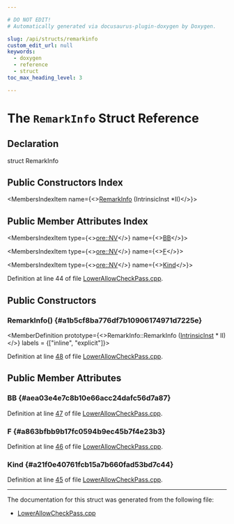 ```yaml
---

# DO NOT EDIT!
# Automatically generated via docusaurus-plugin-doxygen by Doxygen.

slug: /api/structs/remarkinfo
custom_edit_url: null
keywords:
  - doxygen
  - reference
  - struct
toc_max_heading_level: 3

---
```





# The `RemarkInfo` Struct Reference

<DoxygenPage pluginConfig={pluginConfig}>



## Declaration

<CodeBlock>struct RemarkInfo</CodeBlock>

## Public Constructors Index

<MembersIndex>

<MembersIndexItem
  name={<><a href="#a1b5cf8ba776df7b10906174971d7225e">RemarkInfo</a> (IntrinsicInst &#42;II)</>}>
</MembersIndexItem>

</MembersIndex>

## Public Member Attributes Index

<MembersIndex>

<MembersIndexItem
  type={<><a href="/docs/api/namespaces/llvm/ore/#a5ca06dfbc998afac005414d8e9b7c234">ore::NV</a></>}
  name={<><a href="#aea03e4e7c8b10e66acc24dafc56d7a87">BB</a></>}>
</MembersIndexItem>

<MembersIndexItem
  type={<><a href="/docs/api/namespaces/llvm/ore/#a5ca06dfbc998afac005414d8e9b7c234">ore::NV</a></>}
  name={<><a href="#a863bfbb9b17fc0594b9ec45b7f4e23b3">F</a></>}>
</MembersIndexItem>

<MembersIndexItem
  type={<><a href="/docs/api/namespaces/llvm/ore/#a5ca06dfbc998afac005414d8e9b7c234">ore::NV</a></>}
  name={<><a href="#a21f0e40761fcb15a7b660fad53bd7c44">Kind</a></>}>
</MembersIndexItem>

</MembersIndex>


Definition at line 44 of file <a href="/docs/api/files/lib/lib/transforms/lib/transforms/instrumentation/lowerallowcheckpass-cpp">LowerAllowCheckPass.cpp</a>.

<SectionDefinition>

## Public Constructors

### RemarkInfo() {#a1b5cf8ba776df7b10906174971d7225e}

<MemberDefinition
  prototype={<>RemarkInfo::RemarkInfo (<a href="/docs/api/classes/llvm/intrinsicinst">IntrinsicInst</a> &#42; II)</>}
  labels = {["inline", "explicit"]}>

Definition at line <a href="/docs/api/files/lib/lib/transforms/lib/transforms/instrumentation/lowerallowcheckpass-cpp/#l00048">48</a> of file <a href="/docs/api/files/lib/lib/transforms/lib/transforms/instrumentation/lowerallowcheckpass-cpp">LowerAllowCheckPass.cpp</a>.
</MemberDefinition>

</SectionDefinition>

<SectionDefinition>

## Public Member Attributes

### BB {#aea03e4e7c8b10e66acc24dafc56d7a87}

<MemberDefinition
  prototype="ore::NV RemarkInfo::BB">

Definition at line <a href="/docs/api/files/lib/lib/transforms/lib/transforms/instrumentation/lowerallowcheckpass-cpp/#l00047">47</a> of file <a href="/docs/api/files/lib/lib/transforms/lib/transforms/instrumentation/lowerallowcheckpass-cpp">LowerAllowCheckPass.cpp</a>.
</MemberDefinition>

### F {#a863bfbb9b17fc0594b9ec45b7f4e23b3}

<MemberDefinition
  prototype="ore::NV RemarkInfo::F">

Definition at line <a href="/docs/api/files/lib/lib/transforms/lib/transforms/instrumentation/lowerallowcheckpass-cpp/#l00046">46</a> of file <a href="/docs/api/files/lib/lib/transforms/lib/transforms/instrumentation/lowerallowcheckpass-cpp">LowerAllowCheckPass.cpp</a>.
</MemberDefinition>

### Kind {#a21f0e40761fcb15a7b660fad53bd7c44}

<MemberDefinition
  prototype="ore::NV RemarkInfo::Kind">

Definition at line <a href="/docs/api/files/lib/lib/transforms/lib/transforms/instrumentation/lowerallowcheckpass-cpp/#l00045">45</a> of file <a href="/docs/api/files/lib/lib/transforms/lib/transforms/instrumentation/lowerallowcheckpass-cpp">LowerAllowCheckPass.cpp</a>.
</MemberDefinition>

</SectionDefinition>

<hr/>

The documentation for this struct was generated from the following file:

<ul>
<li><a href="/docs/api/files/lib/lib/transforms/lib/transforms/instrumentation/lowerallowcheckpass-cpp">LowerAllowCheckPass.cpp</a></li>
</ul>

</DoxygenPage>
